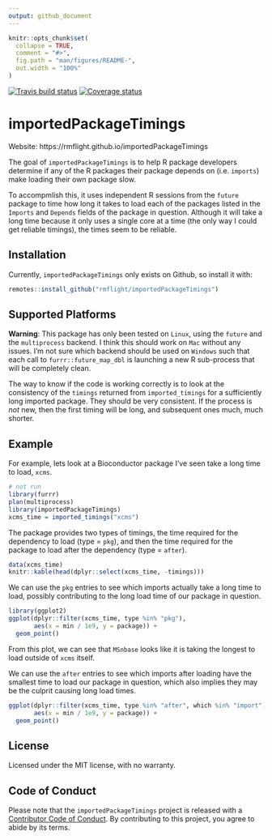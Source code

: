 ```yaml
---
output: github_document
---
```


<!-- README.md is generated from README.Rmd. Please edit that file -->

```r
knitr::opts_chunk$set(
  collapse = TRUE,
  comment = "#>",
  fig.path = "man/figures/README-",
  out.width = "100%"
)
```
[![Travis build status](https://travis-ci.org/rmflight/importedPackageTimings.svg?branch=master)](https://travis-ci.org/rmflight/importedPackageTimings)
[![Coverage status](https://codecov.io/gh/rmflight/importedPackageTimings/branch/master/graph/badge.svg)](https://codecov.io/github/rmflight/importedPackageTimings?branch=master)

# importedPackageTimings

Website: https://rmflight.github.io/importedPackageTimings

The goal of `importedPackageTimings` is to help R package developers determine if any of the
R packages their package depends on (i.e. `imports`) make loading their own package slow.

To accompmlish this, it uses independent R sessions from the `future` package
to time how long it takes to load each of the packages listed in the `Imports`
and `Depends` fields of the package in question. Although it will take a long
time because it only uses a single core at a time (the only way I could get
reliable timings), the times seem to be reliable.

## Installation

Currently, `importedPackageTimings` only exists on Github, so install it with:

```r
remotes::install_github("rmflight/importedPackageTimings")
```

## Supported Platforms

**Warning**: This package has only been tested on `Linux`, using the `future`
and the `multiprocess` backend. I think this should work on `Mac` without any
issues. I'm not sure which backend should be used on `Windows` such that each
call to `furrr::future_map_dbl` is launching a new R sub-process that will be
completely clean. 

The way to know if the code is working correctly is to look at the consistency
of the `timings` returned from `imported_timings` for a sufficiently long
imported package. They should be very consistent. If the process is *not* new,
then the first timing will be long, and subsequent ones much, much shorter.

## Example

For example, lets look at a Bioconductor package I've seen take a long time to
load, `xcms`.

```r
# not run
library(furrr)
plan(multiprocess)
library(importedPackageTimings)
xcms_time = imported_timings("xcms")
```

The package provides two types of timings, the time required for the dependency
to load (type = `pkg`), and then the time required for the package to load after
the dependency (type = `after`).

```r
data(xcms_time)
knitr::kable(head(dplyr::select(xcms_time, -timings)))
```

We can use the `pkg` entries to see which imports actually take a long time
to load, possibly contributing to the long load time of our package in question.

```r
library(ggplot2)
ggplot(dplyr::filter(xcms_time, type %in% "pkg"), 
       aes(x = min / 1e9, y = package)) + 
  geom_point()
```

From this plot, we can see that `MSnbase` looks like it is taking the longest to
load outside of `xcms` itself. 

We can use the `after` entries to see which imports after loading have the
smallest time to load our package in question, which also implies they may be the
culprit causing long load times.

```r
ggplot(dplyr::filter(xcms_time, type %in% "after", which %in% "import"),
       aes(x = min / 1e9, y = package)) +
  geom_point()
```

## License

Licensed under the MIT license, with no warranty.

## Code of Conduct

Please note that the `importedPackageTimings` project is released with a [Contributor Code of Conduct](CODE_OF_CONDUCT.md). By contributing to this project, you agree to abide by its terms.
